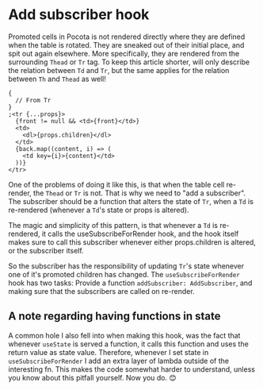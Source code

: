 
<Meta title="Advanced topics/Add subscriber hook" />

# Add subscriber hook

Promoted cells in Pocota is not rendered directly
where they are defined when the table is rotated. They are
sneaked out of their initial place, and spit out again
elsewhere. More specifically, they are rendered from the
surrounding `Thead` or `Tr` tag. To keep this article
shorter, will only describe the relation between `Td` and
`Tr`, but the same applies for the relation between `Th`
and `Thead` as well!

```tsx
{
  // From Tr
}
;<tr {...props}>
  {front != null && <td>{front}</td>}
  <td>
    <dl>{props.children}</dl>
  </td>
  {back.map((content, i) => (
    <td key={i}>{content}</td>
  ))}
</tr>
```

One of the problems of doing it like this, is that when the
table cell re-render, the `Thead` or `Tr` is not. That is why we
need to "add a subscriber". The subscriber should be a
function that alters the state of `Tr`, when a `Td` is re-rendered
(whenever a `Td`'s state or props is altered).

The magic and simplicity of this pattern, is that whenever a
`Td` is re-rendered, it calls the useSubscribeForRender hook,
and the hook itself makes sure to call this subscriber
whenever either props.children is altered, or the subscriber
itself.

So the subscriber has the responsibility of updating `Tr`'s
state whenever one of it's promoted children has changed.
The `useSubscribeForRender` hook has two tasks: Provide a
function `addSubscriber: AddSubscriber`, and making sure
that the subscribers are called on re-render.

## A note regarding having functions in state

A common hole I also fell into when making this hook, was the
fact that whenever `useState` is served a function, it calls
this function and uses the return value as state value.
Therefore, whenever I set state in `useSubscribeForRender` I
add an extra layer of lambda outside of the interesting fn.
This makes the code somewhat harder to understand, unless you
know about this pitfall yourself. Now you do. 😊
